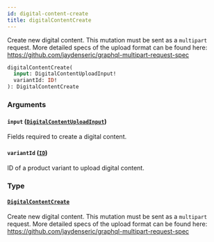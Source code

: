 ```yaml
---
id: digital-content-create
title: digitalContentCreate
---
```



Create new digital content. This mutation must be sent as a `multipart` request. More detailed specs of the upload format can be found here: https://github.com/jaydenseric/graphql-multipart-request-spec

```graphql
digitalContentCreate(
  input: DigitalContentUploadInput!
  variantId: ID!
): DigitalContentCreate
```


### Arguments

#### `input` ([`DigitalContentUploadInput`](../../../developer/api-reference/inputs/digital-content-upload-input))

Fields required to create a digital content.


#### `variantId` ([`ID`](../../../developer/api-reference/scalars/id))

ID of a product variant to upload digital content.


### Type

#### [`DigitalContentCreate`](../../../developer/api-reference/objects/digital-content-create) 

Create new digital content. This mutation must be sent as a `multipart` request. More detailed specs of the upload format can be found here: https://github.com/jaydenseric/graphql-multipart-request-spec




